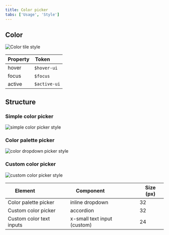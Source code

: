 ```yaml
---
title: Color picker
tabs: ['Usage', 'Style']
---
```


## Color
<Row>
  <Column colLg={8}>

![Color tile style](/images/colorpicker-color-style.png)

  </Column>
</Row>

| Property | Token        |
| -------- | ------------ |
| hover    | `$hover-ui`  |
| focus    | `$focus`     |
| active   | `$active-ui` |

## Structure

### Simple color picker

<Row>
  <Column colLg={8}>

![simple color picker style](/images/colorpicker-simple-style.png)

  </Column>
</Row>

### Color palette picker

<Row>
  <Column colLg={8}>

![color dropdown picker style](/images/colorpicker-picker-style.png)

  </Column>
</Row>

### Custom color picker

<Row>
  <Column colLg={8}>

![custom color picker style](/images/colorpicker-custom-style.png)

  </Column>
</Row>

| Element                  | Component                   | Size (px) |
| ------------------------ | --------------------------- | --------- |
| Color palette picker     | inline dropdown             | 32        |
| Custom color picker      | accordion                   | 32        |
| Custom color text inputs | x-small text input (custom) | 24        |